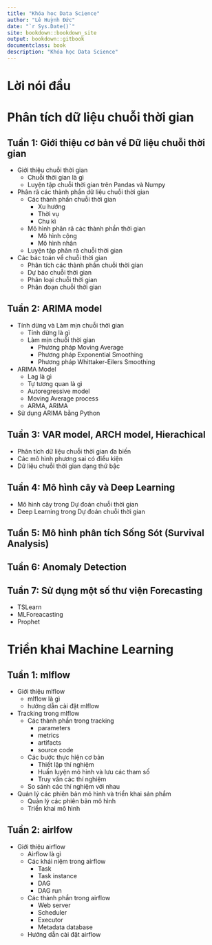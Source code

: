--- 
title: "Khóa học Data Science"
author: "Lê Huỳnh Đức"
date: "`r Sys.Date()`"
site: bookdown::bookdown_site
output: bookdown::gitbook
documentclass: book
description: "Khóa học Data Science"
---

# Lời nói đầu {-}

<!--chapter:end:index.Rmd-->


# Phân tích dữ liệu chuỗi thời gian {-}

## Tuần 1: Giới thiệu cơ bản về Dữ liệu chuỗi thời gian {-}

- Giới thiệu chuỗi thời gian
    - Chuỗi thời gian là gì
    - Luyện tập chuỗi thời gian trên Pandas và Numpy
- Phân rã các thành phần dữ liệu chuỗi thời gian
    - Các thành phần chuỗi thời gian
        - Xu hướng
        - Thời vụ
        - Chu kì
    - Mô hình phân rã các thành phần thời gian
        - Mô hình cộng
        - Mô hình nhân
    - Luyện tập phân rã chuỗi thời gian
- Các bác toán về chuỗi thời gian
    - Phân tích các thành phần chuỗi thời gian
    - Dự báo chuỗi thời gian
    - Phân loại chuỗi thời gian
    - Phân đoạn chuỗi thời gian

## Tuần 2: ARIMA model {-}

- Tính dừng và Làm mịn chuỗi thời gian
    - Tính dừng là gì
    - Làm mịn chuỗi thời gian
        - Phương pháp Moving Average
        - Phương pháp Exponential Smoothing
        - Phương pháp Whittaker-Eilers Smoothing
- ARIMA Model
    - Lag là gì
    - Tự tương quan là gì
    - Autoregressive model
    - Moving Average process
    - ARMA, ARIMA
- Sử dụng ARIMA bằng Python

## Tuần 3: VAR model, ARCH model, Hierachical  {-}

- Phân tích dữ liệu chuỗi thời gian đa biến 
- Các mô hình phương sai có điều kiện
- Dữ liệu chuỗi thời gian dạng thứ bậc


## Tuần 4: Mô hình cây và Deep Learning  {-}

- Mô hình cây trong Dự đoán chuỗi thời gian
- Deep Learning trong Dự đoán chuỗi thời gian


## Tuần 5: Mô hình phân tích Sống Sót (Survival Analysis) {-}

## Tuần 6: Anomaly Detection {-}

## Tuần 7: Sử dụng một số thư viện Forecasting {-}

- TSLearn
- MLForeacasting
- Prophet

<!--chapter:end:posts/01-TimeSeries.rmd-->

# Triển khai Machine Learning {-}

## Tuần 1: mlflow {-}

- Giới thiệu mlflow
    - mlflow là gì
    - hướng dẫn cài đặt mlflow
- Tracking trong mlflow
    -  Các thành phần trong tracking
        - parameters
        - metrics
        - artifacts
        - source code
    - Các bước thực hiện cơ bản
        - Thiết lập thí nghiệm
        - Huấn luyện mô hình và lưu các tham số
        - Truy vấn các thí nghiệm
    - So sánh các thí nghiệm với nhau
- Quản lý các phiên bản mô hình và triển khai sản phẩm
    - Quản lý các phiên bản mô hình
    - Triển khai mô hình

    
## Tuần 2: airlfow {-}

- Giới thiệu airflow
    - Airflow là gì
    - Các khái niệm trong airflow
        - Task
        - Task instance
        - DAG
        - DAG run
    - Các thành phần trong airflow
        - Web server
        - Scheduler
        - Executor
        - Metadata database
    - Hướng dẫn cài đặt airflow

<!--chapter:end:posts/02-Development.rmd-->

